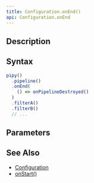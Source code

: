 ```yaml
---
title: Configuration.onEnd()
api: Configuration.onEnd
---
```


## Description

<Summary/>

## Syntax

``` js
pipy()
  .pipeline()
  .onEnd(
    () => onPipelineDestroyed()
  )
  .filterA()
  .filterB()
  // ...
```

## Parameters

<Parameters/>

## See Also

* [Configuration](/reference/api/Configuration)
* [onStart()](/reference/api/Configuration/onStart)

